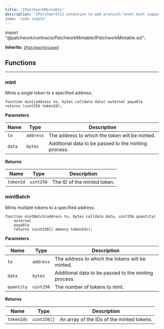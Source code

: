 ```yaml
---
title: 'IPatchworkMintable'
description: 'IPatchwork721 extension to add protocol-level mint support and enable mint fee accrual to the contract’s Scope.'
icon: 'code-simple'
---
```





<Info>
<div class="border-b border-zinc-500/20 dark:border-zinc-500/30 pb-4 flex" style={{gap: '4px', fontFamily: 'var(--font-jetbrains-mono)'}}>
<span class="token keyword">import</span> <span class="token string">"@patchwork/contracts/PatchworkMintable/IPatchworkMintable.sol"</span><span class="token punctuation">;</span>
</div>

**Inherits:**
[`IPatchworkScoped`](/contracts/core/IPatchworkScoped)
</Info>


<Separator />

## Functions
---
### mint

Mints a single token to a specified address.


```solidity
function mint(address to, bytes calldata data) external payable returns (uint256 tokenId);
```
**Parameters**

|Name|Type|Description|
|----|----|-----------|
|`to`|`address`|The address to which the token will be minted.|
|`data`|`bytes`|Additional data to be passed to the minting process.|

**Returns**

|Name|Type|Description|
|----|----|-----------|
|`tokenId`|`uint256`|The ID of the minted token.|


### mintBatch

Mints multiple tokens to a specified address.


```solidity
function mintBatch(address to, bytes calldata data, uint256 quantity)
    external
    payable
    returns (uint256[] memory tokenIds);
```
**Parameters**

|Name|Type|Description|
|----|----|-----------|
|`to`|`address`|The address to which the tokens will be minted.|
|`data`|`bytes`|Additional data to be passed to the minting process.|
|`quantity`|`uint256`|The number of tokens to mint.|

**Returns**

|Name|Type|Description|
|----|----|-----------|
|`tokenIds`|`uint256[]`|An array of the IDs of the minted tokens.|


